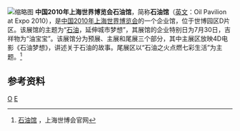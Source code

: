 [[File:Oil_Pavilion.jpg|缩略图]]
'''中国2010年上海世界博览会石油馆'''，简称'''石油馆'''（[[英文|英文]]：Oil Pavilion at Expo 2010），是[[中国2010年上海世界博览会|中国2010年上海世界博览会]]的一个企业馆，位于世博园区D片区。该展馆的主题为“[[石油|石油]]，延伸城市梦想”，其展馆的企业特别日为7月30日，吉祥物为“油宝宝”。该展馆分为预展、主展和尾展三个部分，其中主展区放映4D电影《石油梦想》，讲述关于石油的故事。尾展区以“石油之火点燃七彩生活”为主题。<ref>[http://www.expo2010.cn/c/qy_tpl_1922.htm 石油馆] {{Wayback|url=http://www.expo2010.cn/c/qy_tpl_1922.htm |date=20140205031700 }}，上海世博会官网</ref>

==参考资料==
{{reflist}}
{{2010年上海世博会展馆}}
[[Category:2010年上海世界博览会|O]]
[[Category:2010年完工建築物|E]]
